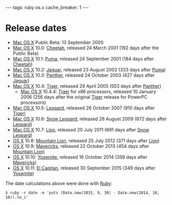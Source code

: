 ---
tags: ruby os.x
cache_breaker: 1
---
= Release dates =

* [[Mac OS X]] Public Beta: 13 September 2000
* [[Mac OS X]] 10.0: [[Cheetah]], released 24 March 2001 (192 days after the Public Beta)
* [[Mac OS X]] 10.1: [[Puma]], released 24 September 2001 (184 days after [[Cheetah]])
* [[Mac OS X]] 10.2: [[Jaguar]], released 23 August 2002 (333 days after [[Puma]])
* [[Mac OS X]] 10.3: [[Panther]], released 24 October 2003 (427 days after [[Jaguar]])
* [[Mac OS X]] 10.4: [[Tiger]], released 29 April 2005 (553 days after [[Panther]])
** [[Mac OS X]] 10.4.4: [[Tiger]] for x86 processors, released 10 January 2006 (256 days after the original [[Tiger]] release for PowerPC processors)
* [[Mac OS X]] 10.5: [[Leopard]], released 26 October 2007 (910 days after [[Tiger]])
* [[Mac OS X]] 10.6: [[Snow Leopard]], released 28 August 2009 (672 days after [[Leopard]])
* [[Mac OS X]] 10.7: [[Lion]], released 20 July 2011 (691 days after [[Snow Leopard]])
* [[OS X]] 10.8: [[Mountain Lion]], released 25 July 2012 (371 days after [[Lion]])
* [[OS X]] 10.9: [[Mavericks]], released 22 October 2013 (454 days after [[Mountain Lion]])
* [[OS X]] 10.10: [[Yosemite]], released 16 October 2014 (359 days after [[Mavericks]])
* [[OS X]] 10.11: [[El Capitan]], released 30 September 2015 (349 days after [[Yosemite]])

The date calculations above were done with [[Ruby]]:

<pre lang="shell">$ ruby -r date -e 'puts (Date.new(2015, 9, 30) - Date.new(2014, 10, 16)).to_i'</pre>
